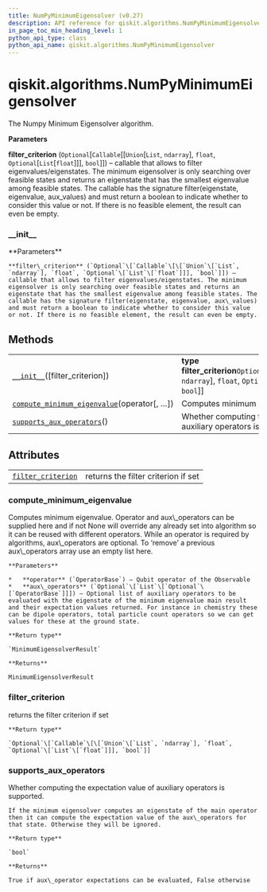 ```yaml
---
title: NumPyMinimumEigensolver (v0.27)
description: API reference for qiskit.algorithms.NumPyMinimumEigensolver in qiskit v0.27
in_page_toc_min_heading_level: 1
python_api_type: class
python_api_name: qiskit.algorithms.NumPyMinimumEigensolver
---
```


<span id="qiskit-algorithms-numpyminimumeigensolver" />

# qiskit.algorithms.NumPyMinimumEigensolver

<Class id="qiskit.algorithms.NumPyMinimumEigensolver" isDedicatedPage={true} github="https://github.com/qiskit/qiskit/tree/stable/0.17/qiskit/algorithms/minimum_eigen_solvers/numpy_minimum_eigen_solver.py" signature="NumPyMinimumEigensolver(filter_criterion=None)" modifiers="class">
  The Numpy Minimum Eigensolver algorithm.

  **Parameters**

  **filter\_criterion** (`Optional`\[`Callable`\[\[`Union`\[`List`, `ndarray`], `float`, `Optional`\[`List`\[`float`]]], `bool`]]) – callable that allows to filter eigenvalues/eigenstates. The minimum eigensolver is only searching over feasible states and returns an eigenstate that has the smallest eigenvalue among feasible states. The callable has the signature filter(eigenstate, eigenvalue, aux\_values) and must return a boolean to indicate whether to consider this value or not. If there is no feasible element, the result can even be empty.

  ### \_\_init\_\_

  <Function id="qiskit.algorithms.NumPyMinimumEigensolver.__init__" signature="__init__(filter_criterion=None)">
    **Parameters**

    **filter\_criterion** (`Optional`\[`Callable`\[\[`Union`\[`List`, `ndarray`], `float`, `Optional`\[`List`\[`float`]]], `bool`]]) – callable that allows to filter eigenvalues/eigenstates. The minimum eigensolver is only searching over feasible states and returns an eigenstate that has the smallest eigenvalue among feasible states. The callable has the signature filter(eigenstate, eigenvalue, aux\_values) and must return a boolean to indicate whether to consider this value or not. If there is no feasible element, the result can even be empty.
  </Function>

  ## Methods

  |                                                                                                                                                                                              |                                                                                                                                    |
  | -------------------------------------------------------------------------------------------------------------------------------------------------------------------------------------------- | ---------------------------------------------------------------------------------------------------------------------------------- |
  | [`__init__`](#qiskit.algorithms.NumPyMinimumEigensolver.__init__ "qiskit.algorithms.NumPyMinimumEigensolver.__init__")(\[filter\_criterion])                                                 | **type filter\_criterion**`Optional`\[`Callable`\[\[`Union`\[`List`, `ndarray`], `float`, `Optional`\[`List`\[`float`]]], `bool`]] |
  | [`compute_minimum_eigenvalue`](#qiskit.algorithms.NumPyMinimumEigensolver.compute_minimum_eigenvalue "qiskit.algorithms.NumPyMinimumEigensolver.compute_minimum_eigenvalue")(operator\[, …]) | Computes minimum eigenvalue.                                                                                                       |
  | [`supports_aux_operators`](#qiskit.algorithms.NumPyMinimumEigensolver.supports_aux_operators "qiskit.algorithms.NumPyMinimumEigensolver.supports_aux_operators")()                           | Whether computing the expectation value of auxiliary operators is supported.                                                       |

  ## Attributes

  |                                                                                                                                                |                                     |
  | ---------------------------------------------------------------------------------------------------------------------------------------------- | ----------------------------------- |
  | [`filter_criterion`](#qiskit.algorithms.NumPyMinimumEigensolver.filter_criterion "qiskit.algorithms.NumPyMinimumEigensolver.filter_criterion") | returns the filter criterion if set |

  ### compute\_minimum\_eigenvalue

  <Function id="qiskit.algorithms.NumPyMinimumEigensolver.compute_minimum_eigenvalue" signature="compute_minimum_eigenvalue(operator, aux_operators=None)">
    Computes minimum eigenvalue. Operator and aux\_operators can be supplied here and if not None will override any already set into algorithm so it can be reused with different operators. While an operator is required by algorithms, aux\_operators are optional. To ‘remove’ a previous aux\_operators array use an empty list here.

    **Parameters**

    *   **operator** (`OperatorBase`) – Qubit operator of the Observable
    *   **aux\_operators** (`Optional`\[`List`\[`Optional`\[`OperatorBase`]]]) – Optional list of auxiliary operators to be evaluated with the eigenstate of the minimum eigenvalue main result and their expectation values returned. For instance in chemistry these can be dipole operators, total particle count operators so we can get values for these at the ground state.

    **Return type**

    `MinimumEigensolverResult`

    **Returns**

    MinimumEigensolverResult
  </Function>

  ### filter\_criterion

  <Attribute id="qiskit.algorithms.NumPyMinimumEigensolver.filter_criterion">
    returns the filter criterion if set

    **Return type**

    `Optional`\[`Callable`\[\[`Union`\[`List`, `ndarray`], `float`, `Optional`\[`List`\[`float`]]], `bool`]]
  </Attribute>

  ### supports\_aux\_operators

  <Function id="qiskit.algorithms.NumPyMinimumEigensolver.supports_aux_operators" signature="supports_aux_operators()" modifiers="classmethod">
    Whether computing the expectation value of auxiliary operators is supported.

    If the minimum eigensolver computes an eigenstate of the main operator then it can compute the expectation value of the aux\_operators for that state. Otherwise they will be ignored.

    **Return type**

    `bool`

    **Returns**

    True if aux\_operator expectations can be evaluated, False otherwise
  </Function>
</Class>

